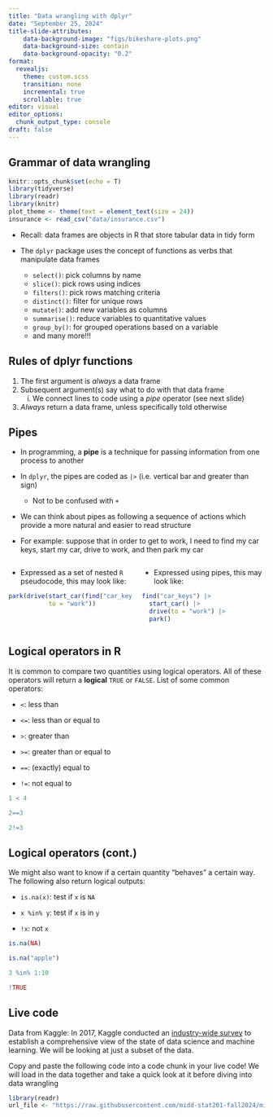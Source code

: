 ```yaml
---
title: "Data wrangling with dplyr"
date: "September 25, 2024"
title-slide-attributes:
    data-background-image: "figs/bikeshare-plots.png"
    data-background-size: contain
    data-background-opacity: "0.2"
format: 
  revealjs:
    theme: custom.scss
    transition: none
    incremental: true
    scrollable: true
editor: visual
editor_options: 
  chunk_output_type: console
draft: false
---
```




## Grammar of data wrangling
```r
knitr::opts_chunk$set(echo = T)
library(tidyverse)
library(readr)
library(knitr)
plot_theme <- theme(text = element_text(size = 24))
insurance <- read_csv("data/insurance.csv")
```
-   Recall: data frames are objects in R that store tabular data in tidy form

-   The `dplyr` package uses the concept of functions as verbs that manipulate data frames

    -   `select()`: pick columns by name
    -   `slice()`: pick rows using indices
    -   `filters()`: pick rows matching criteria
    -   `distinct()`: filter for unique rows
    -   `mutate()`: add new variables as columns
    -   `summarise()`: reduce variables to quantitative values
    -   `group_by()`: for grouped operations based on a variable
    -   and many more!!!

## Rules of dplyr functions

1.  The first argument is *always* a data frame
2.  Subsequent argument(s) say what to do with that data frame
    i.  We connect lines to code using a *pipe* operator (see next slide)
3.  *Always* return a data frame, unless specifically told otherwise

## Pipes

-   In programming, a **pipe** is a technique for passing information from one process to another

-   In `dplyr`, the pipes are coded as `|>` (i.e. vertical bar and greater than sign)

    -   Not to be confused with `+`

-   We can think about pipes as following a sequence of actions which provide a more natural and easier to read structure

-   For example: suppose that in order to get to work, I need to find my car keys, start my car, drive to work, and then park my car

::: columns
::: {.column width="50%"}
-   Expressed as a set of nested `R` pseudocode, this may look like:

::: fragment
```r
park(drive(start_car(find("car_keys")), 
           to = "work"))
```
:::
:::

::: {.column width="50%"}
-   Expressed using pipes, this may look like:

::: fragment
```r
find("car_keys") |>
  start_car() |>
  drive(to = "work") |>
  park()
```
:::
:::
:::

## Logical operators in R

It is common to compare two quantities using logical operators. All of these operators will return a **logical** `TRUE` or `FALSE`. List of some common operators:

-   `<`: less than

-   `<=`: less than or equal to

-   `>`: greater than

-   `>=`: greater than or equal to

-   `==`: (exactly) equal to

-   `!=`: not equal to

::: fragment
```r
1 < 4
```
:::

::: fragment
```r
2==3
```
:::

::: fragment
```r
2!=3
```
:::

## Logical operators (cont.)

We might also want to know if a certain quantity "behaves" a certain way. The following also return logical outputs:

-   `is.na(x)`: test if `x` is `NA`

-   `x %in% y`: test if `x` is in `y`

-   `!x`: not `x`

::: fragment
```r
is.na(NA)
```
:::

::: fragment
```r
is.na("apple")
```
:::

::: fragment
```r
3 %in% 1:10
```
:::

::: fragment
```r

!TRUE
```
:::

## Live code

Data from Kaggle: In 2017, Kaggle conducted an [industry-wide survey](https://www.kaggle.com/datasets/kaggle/kaggle-survey-2017/) to establish a comprehensive view of the state of data science and machine learning. We will be looking at just a subset of the data.

Copy and paste the following code into a code chunk in your live code! We will load in the data together and take a quick look at it before diving into data wrangling

```r
library(readr)
url_file <- "https://raw.githubusercontent.com/midd-stat201-fall2024/midd-stat201-fall2024.github.io/main/live_code/data/datascience_survey_subset.csv"
```


